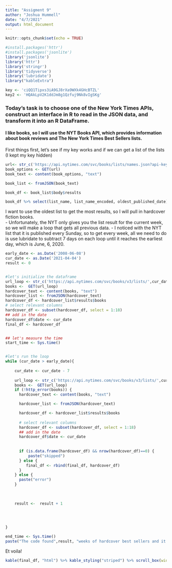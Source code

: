 ---
title: "Assigment 9"
author: "Joshua Hummell"
date: "4/7/2021"
output: html_document
---

```{r setup, include=FALSE}
knitr::opts_chunk$set(echo = TRUE)
```

```{r warning=FALSE}
#install.packages('httr')
#install.packages('jsonlite')
library('jsonlite')
library('httr')
library('stringr')
library('tidyverse')
library('lubridate')
library("kableExtra")
```

```{r include=FALSE}
key <- 'ciQQ1Tipxs3iA9GJ8rXa9WXk4GHcBTZL'
key2 <- 'HQAkLpV2K1ddJm8g1Qzfuj9Nk8vIgSKg'
```


### Today's task is to choose one of the New York Times APIs, construct an interface in R to read in the JSON data, and transform it into an R DataFrame.  

#### I like books, so I will use the NYT Books API, which provides information about book reviews and The New York Times Best Sellers lists. 

First things first, let's see if my key works and if we can get a list of the lists (I kept my key hidden)  
```{r}
url<- str_c('https://api.nytimes.com/svc/books/lists/names.json?api-key=',key, sep="")
book_options <- GET(url)
book_text <- content(book_options, "text")

book_list <- fromJSON(book_text)

book_df <- book_list$body$results

book_df %>% select(list_name, list_name_encoded, oldest_published_date) %>% arrange(oldest_published_date)
```

  
I want to use the oldest list to get the most results, so I will pull in hardcover fiction books.  
- Unfortunately, the NYT only gives you the list result for the current week, so we will make a loop that gets all previous data. 
- I noticed with the NYT list that it is published every Sunday, so to get every week, all we need to do is use lubridate to subtract 7 days on each loop until it reaches the earliest day, which is June, 6, 2020.  

```{r message=FALSE}

early_date <- as.Date('2008-06-08')
cur_date <- as.Date('2021-04-04')
result <- 0


#let's initialize the dataframe
url_loop <- str_c('https://api.nytimes.com/svc/books/v3/lists/',cur_date, '/hardcover-fiction.json?api-key=', key, sep="")
books <-  GET(url_loop)
hardcover_text <- content(books, "text")
hardcover_list <- fromJSON(hardcover_text)
hardcover_df <- hardcover_list$results$books
# select relevant columns
hardcover_df <- subset(hardcover_df, select = 1:18)
## add in the date
hardcover_df$date <- cur_date
final_df <- hardcover_df


## let's measure the time
start_time <- Sys.time()


#let's run the loop
while (cur_date > early_date){
  
    cur_date <- cur_date - 7
    
    url_loop <- str_c('https://api.nytimes.com/svc/books/v3/lists/',cur_date,'/hardcover-fiction.json?api-key=', key, sep="")
    books <-  GET(url_loop)
    if (!http_error(books)) {
      hardcover_text <- content(books, "text")

      hardcover_list <- fromJSON(hardcover_text)

      hardcover_df <- hardcover_list$results$books
      
      # select relevant columns
      hardcover_df <- subset(hardcover_df, select = 1:18)
      ## add in the date
      hardcover_df$date <- cur_date
      
    
      if (is.data.frame(hardcover_df) && nrow(hardcover_df)==0) {
          paste("skipped")
      } else {
         final_df <- rbind(final_df, hardcover_df)
      }
    } else {
      paste("error")
    }
    
    
    
    result <-  result + 1
    
  
  
  
}

end_time <- Sys.time()
paste("The code found",result, "weeks of hardcover best sellers and it took about", round(end_time - start_time, 2), "mins to complete.")

```

Et voila!

```{r}
kable(final_df, "html") %>% kable_styling("striped") %>% scroll_box(width = "100%", height = "350px")
```

